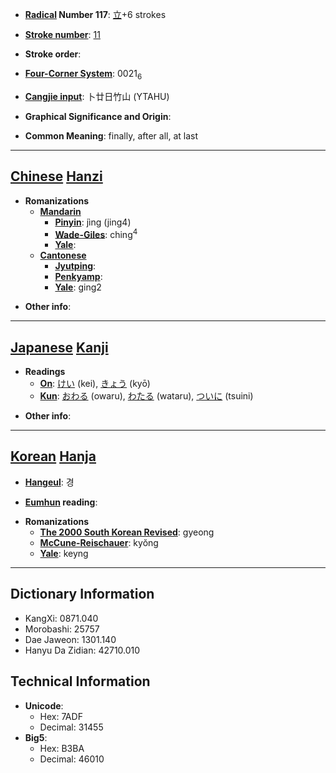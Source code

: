 * '''[[Wiktionary:Chinese radical index| Radical]] Number 117''': [[Wiktionary:Chinese radical index 立|立]]+6 strokes

* '''[[Wiktionary:Chinese total strokes index|Stroke number]]''': [[Wiktionary:Chinese total strokes index 11|11]]

* '''Stroke order''': 

* '''[[Wiktionary:Chinese four corner index|Four-Corner System]]''': 0021<sub>6</sub>

* '''[[Wiktionary:Chinese Cangjie index|Cangjie input]]''': 卜廿日竹山 (YTAHU)

* '''Graphical Significance and Origin''': 

* '''Common Meaning''': finally, after all, at last

----

== [[Chinese]] [[Hanzi]] ==

* '''Romanizations'''
** '''[[Mandarin]]'''
*** '''[[Pinyin]]''': jìng (jing4)
*** '''[[Wade-Giles]]''': ching<sup>4</sup>
*** '''[[Yale]]''': 
** '''[[Cantonese]]'''
*** '''[[Jyutping]]''':
*** '''[[Penkyamp]]''': 
*** '''[[Yale]]''': ging2

* '''Other info''': 

----

== [[Japanese]] [[Kanji]] ==

* '''Readings'''
** '''[[On]]''': [[けい]] (kei), [[きょう]] (kyō)
** '''[[Kun]]''': [[おわる]] (owaru), [[わたる]] (wataru), [[ついに]] (tsuini)

* '''Other info''':  

----

== [[Korean]] [[Hanja]] ==

* '''[[Hangeul]]''': 경

* '''[[Eumhun]] reading''': 

* '''Romanizations'''
** '''[[The 2000 South Korean Revised Romanization|The 2000 South Korean Revised]]''': gyeong
** '''[[McCune-Reischauer]]''': kyŏng
** '''[[Yale]]''': keyng

----

== Dictionary Information ==

* KangXi: 0871.040
* Morobashi: 25757
* Dae Jaweon: 1301.140
* Hanyu Da Zidian: 42710.010

== Technical Information ==

* '''Unicode''':
** Hex: 7ADF
** Decimal: 31455
* '''Big5''':
** Hex: B3BA
** Decimal: 46010